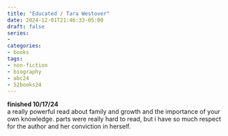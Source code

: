 ```yaml
---
title: "Educated / Tara Westover"
date: 2024-12-01T21:46:33-05:00
draft: false
series: 
- 
categories: 
- books
tags:
- non-fiction
- biography
- abc24
- 52books24
---
```

**finished 10/17/24** \
a really powerful read about family and growth and the importance of your own knowledge. parts were really hard to read, but i have so much respect for the author and her conviction in herself. 